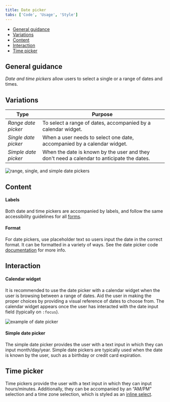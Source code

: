 ```yaml
---
title: Date picker
tabs: ['Code', 'Usage', 'Style']
---
```


<AnchorLinks>

- [General guidance](#general-guidance) 
- [Variations](#variations)
- [Content](#content)
- [Interaction](#interaction)
- [Time picker](#time-picker)

</AnchorLinks>

## General guidance

_Date and time pickers_ allow users to select a single or a range of dates and times.

## Variations

| Type                 | Purpose                                                                                    |
| -------------------- | ------------------------------------------------------------------------------------------ |
| _Range date picker_  | To select a range of dates, accompanied by a calendar widget.                              |
| _Single date picker_ | When a user needs to select one date, accompanied by a calendar widget.                    |
| _Simple date picker_ | When the date is known by the user and they don't need a calendar to anticipate the dates. |

<ImageComponent cols="8" caption="Types of date pickers">

![range, single, and simple date pickers](images/date-picker-usage-1.png)

</ImageComponent>

## Content

#### Labels

Both date and time pickers are accompanied by labels, and follow the same accessibility guidelines for all [forms](/components/form).

#### Format

For date pickers, use placeholder text so users input the date in the correct format. It can be formatted in a variety of ways. See the date picker code [documentation](https://github.com/ibm/carbon-components/tree/master/src/components/date-picker) for more info.

## Interaction

#### Calendar widget

It is recommended to use the date picker with a calendar widget when the user is browsing between a range of dates. Aid the user in making the proper choices by providing a visual reference of dates to choose from. The calendar widget appears once the user has interacted with the date input field (typically on `:focus`).

<ImageComponent cols="8" caption="Selecting dates from the range date picker">

![example of date picker](images/date-picker-usage-animation-1.gif)

</ImageComponent>

#### Simple date picker

The simple date picker provides the user with a text input in which they can input month/day/year. Simple date pickers are typically used when the date is known by the user, such as a birthday or credit card expiration.

## Time picker

Time pickers provide the user with a text input in which they can input hours/minutes. Additionally, they can be accompanied by an “AM/PM” selection and a time zone selection, which is styled as an [inline select](/components/select).
